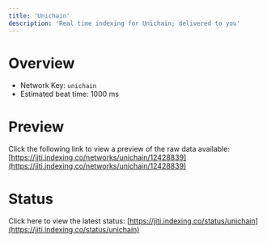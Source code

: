```yaml
---
title: 'Unichain'
description: 'Real time indexing for Unichain; delivered to you'
---
```


# Overview
- Network Key: `unichain`
- Estimated beat time: 1000 ms

# Preview
Click the following link to view a preview of the raw data available: [https://jiti.indexing.co/networks/unichain/12428839](https://jiti.indexing.co/networks/unichain/12428839)

# Status
Click here to view the latest status: [https://jiti.indexing.co/status/unichain](https://jiti.indexing.co/status/unichain)
